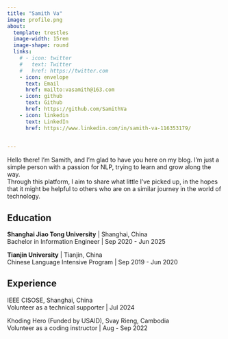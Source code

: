 ```yaml
---
title: "Samith Va"
image: profile.png
about:
  template: trestles
  image-width: 15rem
  image-shape: round
  links:
    # - icon: twitter
    #   text: Twitter
    #   href: https://twitter.com
    - icon: envelope
      text: Email
      href: mailto:vasamith@163.com
    - icon: github
      text: Github
      href: https://github.com/SamithVa
    - icon: linkedin
      text: LinkedIn
      href: https://www.linkedin.com/in/samith-va-116353179/
    

---
```


Hello there! I'm Samith, and I'm glad to have you here on my blog. I’m just a simple person with a passion for NLP, trying to learn and grow along the way.  
Through this platform, I aim to share what little I’ve picked up, in the hopes that it might be helpful to others who are on a similar journey in the world of technology.

## Education 

**Shanghai Jiao Tong University** | Shanghai, China  
Bachelor in Information Engineer | Sep 2020 - Jun 2025

**Tianjin University** | Tianjin, China  
Chinese Language Intensive Program | Sep 2019 - Jun 2020

## Experience

IEEE CISOSE, Shanghai, China  
Volunteer as a technical supporter | Jul 2024

Khoding Hero (Funded by USAID), Svay Rieng, Cambodia  
Volunteer as a coding instructor | Aug - Sep 2022


